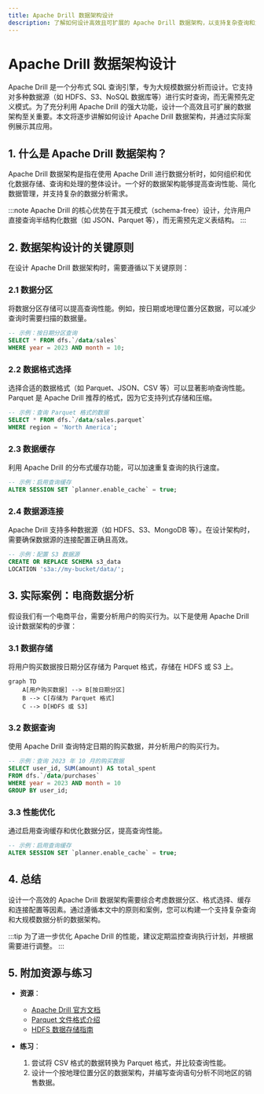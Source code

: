 ```yaml
---
title: Apache Drill 数据架构设计
description: 了解如何设计高效且可扩展的 Apache Drill 数据架构，以支持复杂查询和大规模数据分析。
---
```


# Apache Drill 数据架构设计

Apache Drill 是一个分布式 SQL 查询引擎，专为大规模数据分析而设计。它支持对多种数据源（如 HDFS、S3、NoSQL 数据库等）进行实时查询，而无需预先定义模式。为了充分利用 Apache Drill 的强大功能，设计一个高效且可扩展的数据架构至关重要。本文将逐步讲解如何设计 Apache Drill 数据架构，并通过实际案例展示其应用。

## 1. 什么是 Apache Drill 数据架构？

Apache Drill 数据架构是指在使用 Apache Drill 进行数据分析时，如何组织和优化数据存储、查询和处理的整体设计。一个好的数据架构能够提高查询性能、简化数据管理，并支持复杂的数据分析需求。

:::note
Apache Drill 的核心优势在于其无模式（schema-free）设计，允许用户直接查询半结构化数据（如 JSON、Parquet 等），而无需预先定义表结构。
:::

## 2. 数据架构设计的关键原则

在设计 Apache Drill 数据架构时，需要遵循以下关键原则：

### 2.1 数据分区
将数据分区存储可以提高查询性能。例如，按日期或地理位置分区数据，可以减少查询时需要扫描的数据量。

```sql
-- 示例：按日期分区查询
SELECT * FROM dfs.`/data/sales`
WHERE year = 2023 AND month = 10;
```

### 2.2 数据格式选择
选择合适的数据格式（如 Parquet、JSON、CSV 等）可以显著影响查询性能。Parquet 是 Apache Drill 推荐的格式，因为它支持列式存储和压缩。

```sql
-- 示例：查询 Parquet 格式的数据
SELECT * FROM dfs.`/data/sales.parquet`
WHERE region = 'North America';
```

### 2.3 数据缓存
利用 Apache Drill 的分布式缓存功能，可以加速重复查询的执行速度。

```sql
-- 示例：启用查询缓存
ALTER SESSION SET `planner.enable_cache` = true;
```

### 2.4 数据源连接
Apache Drill 支持多种数据源（如 HDFS、S3、MongoDB 等）。在设计架构时，需要确保数据源的连接配置正确且高效。

```sql
-- 示例：配置 S3 数据源
CREATE OR REPLACE SCHEMA s3_data
LOCATION 's3a://my-bucket/data/';
```

## 3. 实际案例：电商数据分析

假设我们有一个电商平台，需要分析用户的购买行为。以下是使用 Apache Drill 设计数据架构的步骤：

### 3.1 数据存储
将用户购买数据按日期分区存储为 Parquet 格式，存储在 HDFS 或 S3 上。

```mermaid
graph TD
    A[用户购买数据] --> B[按日期分区]
    B --> C[存储为 Parquet 格式]
    C --> D[HDFS 或 S3]
```

### 3.2 数据查询
使用 Apache Drill 查询特定日期的购买数据，并分析用户的购买行为。

```sql
-- 示例：查询 2023 年 10 月的购买数据
SELECT user_id, SUM(amount) AS total_spent
FROM dfs.`/data/purchases`
WHERE year = 2023 AND month = 10
GROUP BY user_id;
```

### 3.3 性能优化
通过启用查询缓存和优化数据分区，提高查询性能。

```sql
-- 示例：启用查询缓存
ALTER SESSION SET `planner.enable_cache` = true;
```

## 4. 总结

设计一个高效的 Apache Drill 数据架构需要综合考虑数据分区、格式选择、缓存和连接配置等因素。通过遵循本文中的原则和案例，您可以构建一个支持复杂查询和大规模数据分析的数据架构。

:::tip
为了进一步优化 Apache Drill 的性能，建议定期监控查询执行计划，并根据需要进行调整。
:::

## 5. 附加资源与练习

- **资源**：
  - [Apache Drill 官方文档](https://drill.apache.org/docs/)
  - [Parquet 文件格式介绍](https://parquet.apache.org/documentation/latest/)
  - [HDFS 数据存储指南](https://hadoop.apache.org/docs/stable/hadoop-project-dist/hadoop-hdfs/HdfsUserGuide.html)

- **练习**：
  1. 尝试将 CSV 格式的数据转换为 Parquet 格式，并比较查询性能。
  2. 设计一个按地理位置分区的数据架构，并编写查询语句分析不同地区的销售数据。